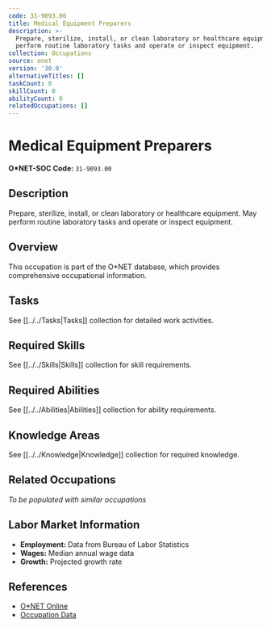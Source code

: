 ```yaml
---
code: 31-9093.00
title: Medical Equipment Preparers
description: >-
  Prepare, sterilize, install, or clean laboratory or healthcare equipment. May
  perform routine laboratory tasks and operate or inspect equipment.
collection: Occupations
source: onet
version: '30.0'
alternativeTitles: []
taskCount: 0
skillCount: 0
abilityCount: 0
relatedOccupations: []
---
```

# Medical Equipment Preparers

**O*NET-SOC Code:** `31-9093.00`

## Description

Prepare, sterilize, install, or clean laboratory or healthcare equipment. May perform routine laboratory tasks and operate or inspect equipment.

## Overview

This occupation is part of the O*NET database, which provides comprehensive occupational information.

## Tasks

See [[../../Tasks|Tasks]] collection for detailed work activities.

## Required Skills

See [[../../Skills|Skills]] collection for skill requirements.

## Required Abilities

See [[../../Abilities|Abilities]] collection for ability requirements.

## Knowledge Areas

See [[../../Knowledge|Knowledge]] collection for required knowledge.

## Related Occupations

*To be populated with similar occupations*

## Labor Market Information

- **Employment:** Data from Bureau of Labor Statistics
- **Wages:** Median annual wage data
- **Growth:** Projected growth rate

## References

- [O*NET Online](https://www.onetonline.org/link/summary/31-9093.00)
- [Occupation Data](https://www.onetcenter.org/)
